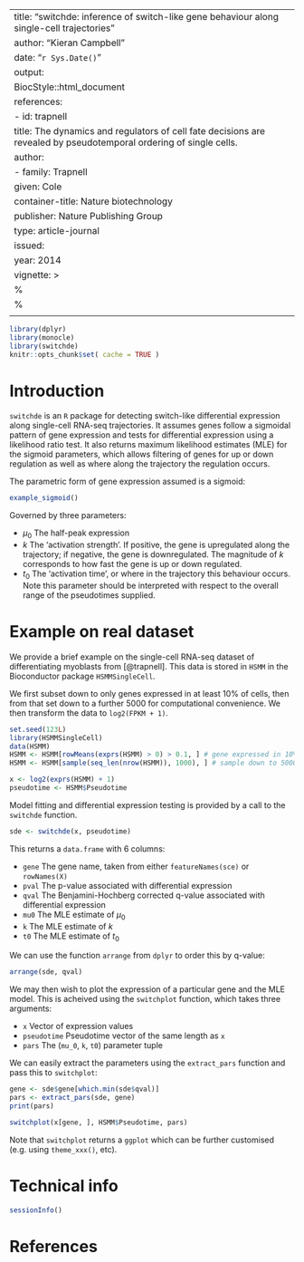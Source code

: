 
---
title: "switchde: inference of switch-like gene behaviour along single-cell trajectories"
author: "Kieran Campbell"
date: "`r Sys.Date()`"
output: 
  BiocStyle::html_document 
references:
- id: trapnell
  title: The dynamics and regulators of cell fate decisions are revealed by pseudotemporal ordering of single cells.
  author:
  - family: Trapnell
    given: Cole
  container-title:  Nature biotechnology
  publisher: Nature Publishing Group
  type: article-journal
  issued:
    year: 2014
vignette: >
  %\VignetteIndexEntry{An overview of the switchde package}
  %\VignetteEngine{knitr::rmarkdown}
  \usepackage[utf8]{inputenc}
---

```r
library(dplyr)
library(monocle)
library(switchde)
knitr::opts_chunk$set( cache = TRUE )
```

  
# Introduction

`switchde` is an `R` package for detecting switch-like differential expression along single-cell RNA-seq trajectories. It assumes genes follow a sigmoidal pattern of gene expression and tests for differential expression using a likelihood ratio test. It also returns maximum likelihood estimates (MLE) for the sigmoid parameters, which allows filtering of genes for up or down regulation as well as where along the trajectory the regulation occurs.

The parametric form of gene expression assumed is a sigmoid:

```r
example_sigmoid()
```

Governed by three parameters:

* $\mu_0$ The half-peak expression
* $k$ The 'activation strength'. If positive, the gene is upregulated along the trajectory; if negative, the gene is downregulated. The magnitude of $k$ corresponds to how fast the gene is up or down regulated.
* $t_0$ The 'activation time', or where in the trajectory this behaviour occurs. Note this parameter should be interpreted with respect to the overall range of the pseudotimes supplied.



# Example on real dataset

We provide a brief example on the single-cell RNA-seq dataset of differentiating myoblasts from  [@trapnell]. This data is stored in `HSMM` in the Bioconductor package `HSMMSingleCell`. 



We first subset down to only genes expressed in at least 10% of cells, then from that set down to a further 5000 for computational convenience. We then transform the data to `log2(FPKM + 1)`.

```r
set.seed(123L)
library(HSMMSingleCell)
data(HSMM)
HSMM <- HSMM[rowMeans(exprs(HSMM) > 0) > 0.1, ] # gene expressed in 10% of cells
HSMM <- HSMM[sample(seq_len(nrow(HSMM)), 1000), ] # sample down to 5000 for computational convenience

x <- log2(exprs(HSMM) + 1)
pseudotime <- HSMM$Pseudotime
```

Model fitting and differential expression testing is provided by a call to the `switchde` function.

```r
sde <- switchde(x, pseudotime)
```

This returns a `data.frame` with 6 columns:

* `gene` The gene name, taken from either `featureNames(sce)` or `rowNames(X)`
* `pval` The p-value associated with differential expression
* `qval` The Benjamini-Hochberg corrected q-value associated with differential expression
* `mu0` The MLE estimate of $\mu_0$
* `k` The MLE estimate of $k$
* `t0` The MLE estimate of $t_0$

We can use the function `arrange` from `dplyr` to order this by q-value:

```r
arrange(sde, qval)
```

We may then wish to plot the expression of a particular gene and the MLE model. This is acheived using the `switchplot` function, which takes three arguments:

* `x` Vector of expression values
* `pseudotime` Pseudotime vector of the same length as `x`
* `pars` The (`mu_0`, `k`, `t0`) parameter tuple

We can easily extract the parameters using the `extract_pars` function and pass this to `switchplot`:

```r
gene <- sde$gene[which.min(sde$qval)]
pars <- extract_pars(sde, gene)
print(pars)

switchplot(x[gene, ], HSMM$Pseudotime, pars)
```

Note that `switchplot` returns a `ggplot` which can be further customised (e.g. using `theme_xxx()`, etc).


# Technical info

```r
sessionInfo()
```

# References

